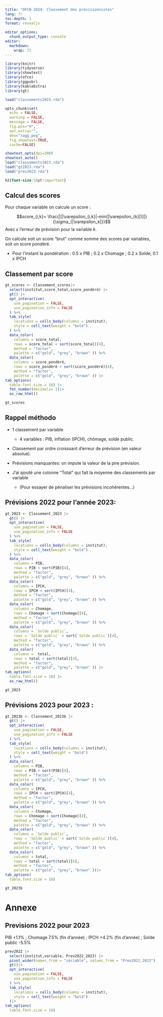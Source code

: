 ```yaml
---
title: "OFCN 2024: Classement des prévisionnistes"
lang: fr
toc-depth: 1
format: revealjs
   
editor_options: 
  chunk_output_type: console
editor: 
  markdown: 
    wrap: 72
---
```


```r
library(knitr)
library(tidyverse) 
library(showtext) 
library(ofce)
library(ggpubr)
library(kableExtra)
library(gt)

load("classements2023.rda")

opts_chunk$set(
  echo = FALSE,
  warning = FALSE,
  message = FALSE,
  fig.pos="H", 
  out.extra="",
  dev="ragg_png",
  fig.showtext=TRUE,
  cache=FALSE)

showtext_opts(dpi=200)
showtext_auto()
load("classements2023.rda")
load("gt2023.rda")
load("prev2023.rda")
```

```css
h2{font-size:16pt!important}
```

## Calcul des scores

Pour chaque variable on calcule un score :

$$score_{i,k}= \frac{|[|\varepsilon_{i,k}|-min(|\varepsilon_{k}|)]|}{\sigma_{|\varepsilon_k|}}$$
Avec $\varepsilon$ l'erreur de prévision pour la variable $k$.


On calcule soit un score "brut" comme somme des scores par variables, soit un score pondéré.

  - Pour l'instant la pondération : 0.5 x PIB ; 0.2 x Chomage ; 0.2 x Solde; 0.1 x IPCH

## Classement par score

```r
gt_scores <- Classement_scores|> 
  select(institut,score_total,score_pondéré) |> 
  gt() |> 
  opt_interactive(
    use_pagination = FALSE,
    use_pagination_info = FALSE
  ) %>% 
  tab_style(
    locations = cells_body(columns = institut),
    style = cell_text(weight = "bold")
  ) %>% 
  data_color(
    columns = score_total,
    rows = score_total < sort(score_total)[4],
    method = "factor",
    palette = c("gold", "grey", "brown" )) %>% 
  data_color(
    columns = score_pondéré,
    rows = score_pondéré < sort(score_pondéré)[4],
    method = "factor",
    palette = c("gold", "grey", "brown" )) |> 
tab_options(
  table.font.size = 18) |> 
  fmt_number(decimals= 1)|> 
  as_raw_html() 

gt_scores
```

## Rappel méthodo

- 1 classement par variable
  - 4 variables : PIB, inflation (IPCH), chômage, solde public.
  
- Classement par ordre croisssant d'erreur de prévision (en valeur absolue).

- Prévisions manquantes: on impute la valeur de la pire prévision.

- J'ai ajouté une colonne "Total" qui fait la moyenne des classements par variable
  - (Pour essayer de pénaliser les prévisions incohérentes...)


## Prévisions 2022 pour l'année 2023:


```r

gt_2023 <- Classement_2023 |> 
  gt() |> 
  opt_interactive(
    use_pagination = FALSE,
    use_pagination_info = FALSE
  ) %>% 
  tab_style(
    locations = cells_body(columns = institut),
    style = cell_text(weight = "bold")
  ) %>% 
  data_color(
    columns = PIB,
    rows = PIB < sort(PIB)[4],
    method = "factor",
    palette = c("gold", "grey", "brown" )) %>% 
  data_color(
    columns = IPCH,
    rows = IPCH < sort(IPCH)[4],
    method = "factor",
    palette = c("gold", "grey", "brown" )) %>% 
  data_color(
    columns = Chomage,
    rows = Chomage < sort(Chomage)[4],
    method = "factor",
    palette = c("gold", "grey", "brown" )) %>% 
  data_color(
    columns = `Solde public`,
    rows = `Solde public` < sort(`Solde public`)[4],
    method = "factor",
    palette = c("gold", "grey", "brown" )) %>% 
  data_color(
    columns =  total,
    rows = total < sort(total)[4],
    method = "factor",
    palette = c("gold", "grey", "brown" )) |> 
tab_options(
  table.font.size = 18) |> 
  as_raw_html()

gt_2023

```

## Prévisions 2023 pour 2023 :

```r

gt_2023b <- Classement_2023b |> 
  gt() |> 
  opt_interactive(
    use_pagination = FALSE,
    use_pagination_info = FALSE
  ) %>% 
  tab_style(
    locations = cells_body(columns = institut),
    style = cell_text(weight = "bold")
  ) %>% 
  data_color(
    columns = PIB,
    rows = PIB < sort(PIB)[4],
    method = "factor",
    palette = c("gold", "grey", "brown" )) %>% 
  data_color(
    columns = IPCH,
    rows = IPCH < sort(IPCH)[4],
    method = "factor",
    palette = c("gold", "grey", "brown" )) %>% 
  data_color(
    columns = Chomage,
    rows = Chomage < sort(Chomage)[4],
    method = "factor",
    palette = c("gold", "grey", "brown" )) %>% 
  data_color(
    columns = `Solde public`,
    rows = `Solde public` < sort(`Solde public`)[4],
    method = "factor",
    palette = c("gold", "grey", "brown" )) %>% 
  data_color(
    columns = total,
    rows = total < sort(total)[6],
    method = "factor",
    palette = c("gold", "grey", "brown" ))|> 
tab_options(
  table.font.size = 18) 

gt_2023b
```


# Annexe

## Previsions 2022 pour 2023

PIB +1.1% ; Chomage 7.5% (fin d'année) ; IPCH +4.2% (fin d'année) ; Solde public -5.5%
```r
prev2022 |> 
  select(institut,variable, Prev2022_2023) |> 
  pivot_wider(names_from = "variable", values_from = "Prev2022_2023") |> 
  gt()|> 
  opt_interactive(
    use_pagination = FALSE,
    use_pagination_info = FALSE
  ) %>% 
  tab_style(
    locations = cells_body(columns = institut),
    style = cell_text(weight = "bold")
  )|> 
tab_options(
  table.font.size = 18) 
```


